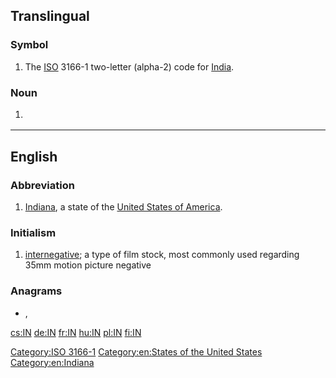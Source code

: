 {{also|Appendix:Variations of "in"}}
==Translingual==

===Symbol===
{{head|mul|symbol}}
# The [[ISO]] 3166-1 two-letter (alpha-2) code for [[India]].

===Noun===
{{en-noun|-}}

# {{lb|en|biochemistry}} {{abbreviation of|integrase|lang=en}}

[[Category:ISO 3166-1]]

----

==English==

===Abbreviation===
{{rfc-header|Abbreviation}}
{{head|en|abbreviation}}

# [[Indiana]], a state of the [[United States of America]].

===Initialism===
{{rfc-header|Initialism}}
{{head|en|initialism}}

# [[internegative]]; a type of film stock, most commonly used regarding 35mm motion picture negative

===Anagrams===
* {{l|en|ni}}, {{l|en|NI}}

[[Category:en:States of the United States]]
[[Category:en:Indiana]]

[[cs:IN]]
[[de:IN]]
[[fr:IN]]
[[hu:IN]]
[[pl:IN]]
[[fi:IN]]